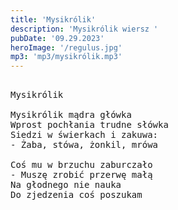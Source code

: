 ```yaml
---
title: 'Mysikrólik'
description: 'Mysikrólik wiersz '
pubDate: '09.29.2023'
heroImage: '/regulus.jpg'
mp3: 'mp3/mysikrólik.mp3'
---
```

<pre>
  
Mysikrólik

Mysikrólik mądra główka
Wprost pochłania trudne słówka
Siedzi w świerkach i zakuwa:
- Żaba, stówa, żonkil, mrówa

Coś mu w brzuchu zaburczało
- Muszę zrobić przerwę małą 
Na głodnego nie nauka
Do zjedzenia coś poszukam 
  
</pre>
